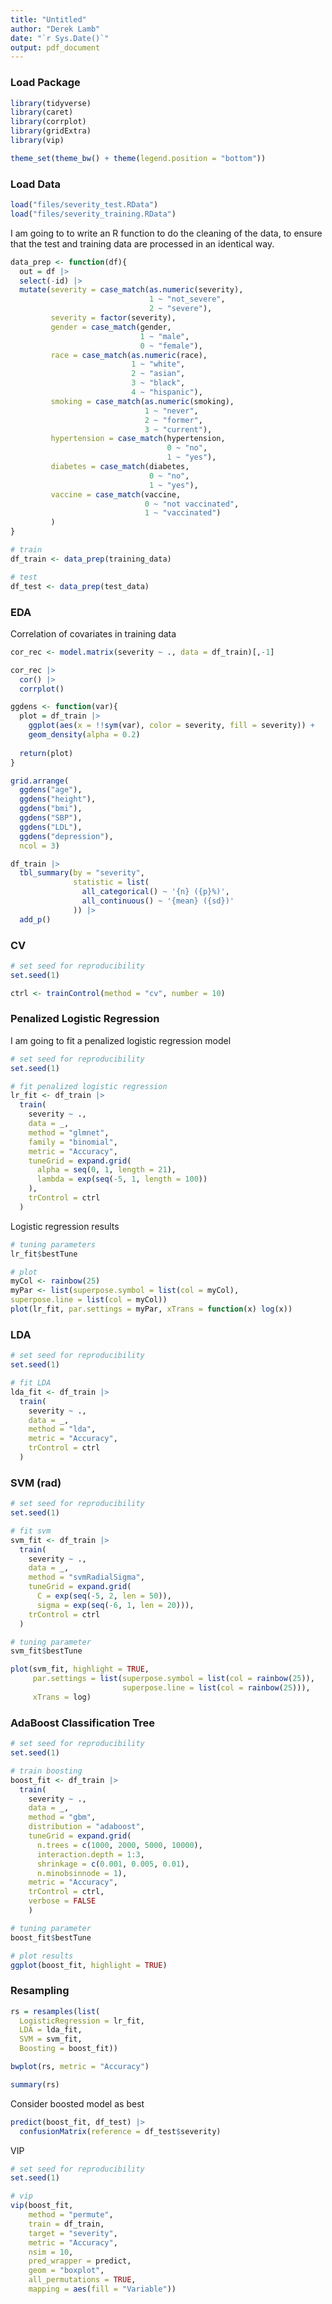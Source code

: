 ```yaml
---
title: "Untitled"
author: "Derek Lamb"
date: "`r Sys.Date()`"
output: pdf_document
---
```


### Load Package
```r
library(tidyverse)
library(caret)
library(corrplot)
library(gridExtra)
library(vip)

theme_set(theme_bw() + theme(legend.position = "bottom"))
```


### Load Data
```r
load("files/severity_test.RData")
load("files/severity_training.RData")
```

I am going to to write an R function to do the cleaning of the data, to ensure that the test and training data are processed in an identical way.

```r
data_prep <- function(df){
  out = df |> 
  select(-id) |> 
  mutate(severity = case_match(as.numeric(severity),
                               1 ~ "not_severe",
                               2 ~ "severe"),
         severity = factor(severity),
         gender = case_match(gender,
                             1 ~ "male",
                             0 ~ "female"),
         race = case_match(as.numeric(race),
                           1 ~ "white",
                           2 ~ "asian",
                           3 ~ "black",
                           4 ~ "hispanic"),
         smoking = case_match(as.numeric(smoking),
                              1 ~ "never",
                              2 ~ "former",
                              3 ~ "current"),
         hypertension = case_match(hypertension,
                                   0 ~ "no",
                                   1 ~ "yes"),
         diabetes = case_match(diabetes,
                               0 ~ "no",
                               1 ~ "yes"),
         vaccine = case_match(vaccine,
                              0 ~ "not vaccinated",
                              1 ~ "vaccinated")
         )
}
```


```r
# train
df_train <- data_prep(training_data)

# test
df_test <- data_prep(test_data)
```

### EDA

Correlation of covariates in training data
```r
cor_rec <- model.matrix(severity ~ ., data = df_train)[,-1]

cor_rec |> 
  cor() |> 
  corrplot()
```

```r
ggdens <- function(var){
  plot = df_train |> 
    ggplot(aes(x = !!sym(var), color = severity, fill = severity)) + 
    geom_density(alpha = 0.2)
  
  return(plot)
}
```

```r
grid.arrange(
  ggdens("age"),
  ggdens("height"),
  ggdens("bmi"),
  ggdens("SBP"),
  ggdens("LDL"),
  ggdens("depression"),
  ncol = 3)
```


```r
df_train |> 
  tbl_summary(by = "severity",
              statistic = list(
                all_categorical() ~ '{n} ({p}%)',
                all_continuous() ~ '{mean} ({sd})'
              )) |> 
  add_p()
```


### CV
```r
# set seed for reproducibility
set.seed(1)

ctrl <- trainControl(method = "cv", number = 10)
```


### Penalized Logistic Regression

I am going to fit a penalized logistic regression model
```r
# set seed for reproducibility
set.seed(1)

# fit penalized logistic regression
lr_fit <- df_train |> 
  train(
    severity ~ .,
    data = _,
    method = "glmnet",
    family = "binomial",
    metric = "Accuracy",
    tuneGrid = expand.grid(
      alpha = seq(0, 1, length = 21),
      lambda = exp(seq(-5, 1, length = 100))
    ),
    trControl = ctrl
  )
```

Logistic regression results
```r
# tuning parameters
lr_fit$bestTune

# plot
myCol <- rainbow(25)
myPar <- list(superpose.symbol = list(col = myCol),
superpose.line = list(col = myCol))
plot(lr_fit, par.settings = myPar, xTrans = function(x) log(x))
```



### LDA
```r
# set seed for reproducibility
set.seed(1)

# fit LDA
lda_fit <- df_train |> 
  train(
    severity ~ .,
    data = _,
    method = "lda",
    metric = "Accuracy",
    trControl = ctrl
  )
```


### SVM (rad)

```r
# set seed for reproducibility
set.seed(1)

# fit svm
svm_fit <- df_train |> 
  train(
    severity ~ .,
    data = _,
    method = "svmRadialSigma",
    tuneGrid = expand.grid(
      C = exp(seq(-5, 2, len = 50)),
      sigma = exp(seq(-6, 1, len = 20))),
    trControl = ctrl
  )
```

```r
# tuning parameter
svm_fit$bestTune

plot(svm_fit, highlight = TRUE,
     par.settings = list(superpose.symbol = list(col = rainbow(25)),
                         superpose.line = list(col = rainbow(25))),
     xTrans = log)
```

### AdaBoost Classification Tree

```r
# set seed for reproducibility
set.seed(1)

# train boosting
boost_fit <- df_train |> 
  train(
    severity ~ .,
    data = _,
    method = "gbm",
    distribution = "adaboost",
    tuneGrid = expand.grid(
      n.trees = c(1000, 2000, 5000, 10000),
      interaction.depth = 1:3,
      shrinkage = c(0.001, 0.005, 0.01),
      n.minobsinnode = 1),
    metric = "Accuracy",
    trControl = ctrl,
    verbose = FALSE
    )
```


```r
# tuning parameter
boost_fit$bestTune

# plot results
ggplot(boost_fit, highlight = TRUE)
```


### Resampling
```r
rs = resamples(list(
  LogisticRegression = lr_fit,
  LDA = lda_fit,
  SVM = svm_fit,
  Boosting = boost_fit))
```

```r
bwplot(rs, metric = "Accuracy")
```

```r
summary(rs)
```

Consider boosted model as best

```r
predict(boost_fit, df_test) |> 
  confusionMatrix(reference = df_test$severity)
```

VIP

```r
# set seed for reproducibility
set.seed(1)

# vip
vip(boost_fit,
    method = "permute",
    train = df_train,
    target = "severity",
    metric = "Accuracy",
    nsim = 10,
    pred_wrapper = predict,
    geom = "boxplot",
    all_permutations = TRUE,
    mapping = aes(fill = "Variable"))
```


